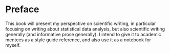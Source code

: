 # Preface {.unnumbered}

This book will present my perspective on scientific writing,
in particular focusing on writing about statistical data analysis,
but also scientific writing generally
(and informative prose generally).
I intend to give it to academic mentees as a style guide reference,
and also use it as a notebook for myself.
